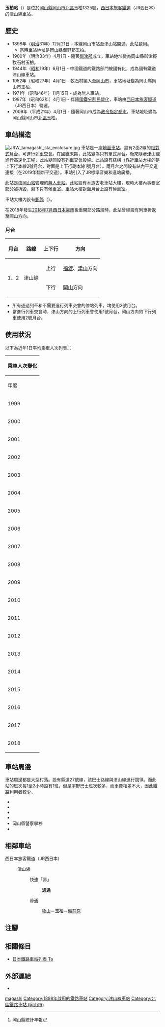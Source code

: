 {{NoteTA
|T=zh-hans:玉柏站;zh-hk:玉柏站;zh-tw:玉柏車站;
|1=zh-hans:玉柏站;zh-hk:玉柏站;zh-tw:玉柏車站;
}}
{{Infobox station
|公司色 = #0072bc
|站名 = 玉柏
|圖片 = Tamagashi Station, ekisha.jpg
|圖片說明 = 車站大樓
|日文原名 = 玉柏
|平假名 = たまがし
|羅馬拼音 = Tamagashi
|副站名 = 
|電報略號 = カシ
|所在地 = {{JPN}}[[岡山縣|岡山縣]][[岡山市|岡山市]][[北區_(岡山市)|北區]]玉柏1325號
|座標 = {{coord|34|43|0.73|N|133|57|52.55|E|type:railwaystation_region:JP-24|display=inline,title}}
|車站構造 = [[地面車站|地面車站]]
|月台配置 = 2面2線
|啟用年月日 = 1898年（[[明治|明治]]31年）12月21日
|廢站年月日 = 
|乘客人數 = 94
|上下車人次 = 
|統計年度 = 2018
|轉車 = 
|全寬備註 = [[無人車站|無人車站]]<br/>設有乘車站證明票發行機
|adjacent = {{Adjacent stations|system=西日本旅客鐵道|line=OT|left=牧山|right=備前原|note-left=3.9km|note-mid=距離[[岡山站_(日本)|岡山]]7.5km|note-right=2.4km}}
}}
'''玉柏站'''（{{jpn|j=玉柏駅|hg=たまがしえき|rm=Tamagashi eki|f=y}}）是位於[[岡山縣|岡山縣]][[岡山市|岡山市]][[北區_(岡山市)|北區]]玉柏1325號，[[西日本旅客鐵道|西日本旅客鐵道]]（JR西日本）的[[津山線|津山線]][[鐵路車站|車站]]。

== 歷史 ==
* 1898年（[[明治|明治]]31年）12月21日 - {{Translink|ja|中鉄バス|中鐵巴士|中國鐵道}}本線岡山市站至津山站開通，此站啟用。
** 當時車站地址是[[岡山縣|岡山縣]][[御野郡|御野郡]]{{Translink|ja|牧石村}}玉柏。
* 1900年（明治33年）4月1日 - 隨著[[御津郡|御津郡]]成立，車站地址變為岡山縣御津郡牧石村玉柏。
* 1944年（[[昭和|昭和]]19年）6月1日 - 中國鐵道的鐵路部門被國有化，成為國有鐵道津山線車站。
* 1952年（昭和27年）4月1日 - 牧石村編入至[[岡山市|岡山市]]，車站地址變為岡山縣岡山市玉柏。
* 1971年（昭和46年）11月15日 - 成為無人車站。
* 1987年（昭和62年）4月1日 - 伴隨[[國鐵分割民營化|國鐵分割民營化]]，車站由[[西日本旅客鐵道|西日本旅客鐵道]]（JR西日本）營運。
* 2009年（平成21年）4月1日 - 隨著岡山市成為[[政令指定都市|政令指定都市]]，車站地址變為岡山縣岡山市[[北區_(岡山市)|北區]]玉柏。

== 車站構造 ==
[[File:JRW_tamagashi_sta_enclosure.jpg|thumb]]
車站是一座[[地面車站|地面車站]]，設有2面2線的[[相對式月台|相對式月台]]，可進行[[列車交會|列車交會]]。在國鐵末期，此站變為只有單式月台。後來隨著津山線進行高速化工程，此站變回設有列車交會設施。此站設有{{Translink|ja|一線スルー|一線通過}}結構（靠近車站大樓的是上下行本線2號月台，對面是上下行副本線1號月台）。兩月台之間設有站內平交道連接（在2019年翻新平交道）。車站引入了JR標準音樂和進站廣播。

此站是由[[岡山站_(日本)|岡山站]]管理的[[無人車站|無人車站]]。此站設有木造古老車站大樓，現時大樓內事務室部分被拆毀，剩下只有候車室。車站大樓對面月台上設有候車室。

車站大樓內設有[[郵筒|郵筒]]（{{Translink|ja|岡山中央郵便局|岡山中央郵局}}）。

在2018年發生[[2018年7月西日本豪雨|2018年7月西日本豪雨]]後重開部分路段時，此站曾經設有列車折返至岡山方向。

=== 月台 ===
{| rules="rows" class="wikitable"
!月台!!路線!!上下行!!方向
|-
! rowspan=2| 1、2
|rowspan=2| {{JR西路線記号|O|T}} 津山線
| style="text-align:center" | 上行
| [[福渡站|福渡]]、[[津山站|津山]]方向
|-
| style="text-align:center" | 下行
| [[岡山站_(日本)|岡山]]方向
|}

* 所有通過列車和不需要進行列車交會的停站列車，均使用2號月台。
* 當進行列車交會時，津山方向的上行列車會使用1號月台，岡山方向的下行列車使用2號月台。

== 使用狀況 ==
以下為近年1日平均乘車人次列表<ref>岡山縣統計年報</ref>：
{| class="wikitable" style="margin: 1em 0.2em; text-align: center; font-size: 85%;"
|- style="background: #ddd;"
!colspan="2"|乘車人次變化
|-
!年度 !! 1日平均乘車人次
|-
|1999
|126
|-
|2000
|119
|-
|2001
|103
|-
|2002
|98
|-
|2003
|102
|-
|2004
|98
|-
|2005
|100
|-
|2006
|97
|-
|2007
|96
|-
|2008
|96
|-
|2009
|93
|-
|2010
|97
|-
|2011
|92
|-
|2012
|92
|-
|2013
|89
|-
|2014
|81
|-
|2015
|81
|-
|2016
|84
|-
|2017
|86
|-
|2018
|94
|}

== 車站周邊 ==
車站周邊都是大型村落。{{Translink|ja|宇野自動車|宇野自動車|宇野巴士}}設有縣道27號線，該巴士路線與津山線進行競爭。而此站的班次每1至2小時設有1班，但是宇野巴士班次較多，而車費相差不大，因此鐵路利用者較少。
* {{Translink|ja|旭川 (岡山県)|旭川 (岡山縣)|旭川}}
* {{Translink|ja|岡山県道27号岡山吉井線|岡山縣道27号岡山吉井線}}
* {{Translink|ja|岡山県道218号玉柏野々口線|岡山縣道218號玉柏野野口線}}
* {{Translink|ja|岡山刑務所}}
* 岡山縣警察學校
* {{Translink|ja|梶原乳業}}

== 相鄰車站 ==
; 西日本旅客鐵道（JR西日本）
: {{JR西路線記号|O|T}} 津山線
:: {{Color|#ff6600|■}}快速「壽」
::: '''通過'''
:: {{Color|#999|■}}普通
::: [[牧山站|牧山]]－'''玉柏'''－[[備前原站|備前原]]
== 注腳 ==
{{Reflist}}
== 相關條目 ==
{{Commonscat|Tamagashi Station}}
* [[日本鐵路車站列表_Ta|日本鐵路車站列表 Ta]]
== 外部連結 ==
* {{外部連結/JR西日本車站|0651403|玉柏}}{{ja icon}}
{{津山線}}
{{DEFAULTSORT:Tamagashi}}
[[Category:日本鐵路車站_Ta|magashi]]
[[Category:1898年啟用的鐵路車站|Category:1898年啟用的鐵路車站]]
[[Category:津山線車站|Category:津山線車站]]
[[Category:北區鐵路車站_(岡山市)|Category:北區鐵路車站 (岡山市)]]